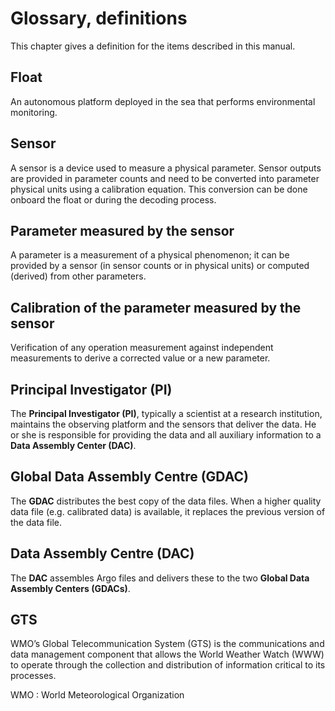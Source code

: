 # Glossary, definitions

This chapter gives a definition for the items described in this manual.

## Float

An autonomous platform deployed in the sea that performs environmental monitoring.

## Sensor

A sensor is a device used to measure a physical parameter. Sensor outputs are provided in parameter counts and need to be converted into parameter physical units using a calibration equation. This conversion can be done onboard the float or during the decoding process.

## Parameter measured by the sensor

A parameter is a measurement of a physical phenomenon; it can be provided by a sensor (in sensor counts or in physical units) or computed (derived) from other parameters.

## Calibration of the parameter measured by the sensor

Verification of any operation measurement against independent measurements to derive a corrected value or a new parameter.

## Principal Investigator (PI)

The **Principal Investigator (PI)**, typically a scientist at a research institution, maintains the observing platform and the sensors that deliver the data. He or she is responsible for providing the data and all auxiliary information to a **Data Assembly Center (DAC)**. 

## Global Data Assembly Centre (GDAC)

The **GDAC** distributes the best copy of the data files. When a higher quality data file (e.g. calibrated data) is available, it replaces the previous version of the data file.

## Data Assembly Centre (DAC)

The **DAC** assembles Argo files and delivers these to the two **Global Data Assembly Centers (GDACs)**.

## GTS

WMO's Global Telecommunication System (GTS) is the communications and data management component that allows the World Weather Watch (WWW) to operate through the collection and distribution of information critical to its processes.

WMO : World Meteorological Organization
